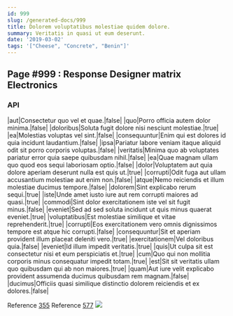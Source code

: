 ```yaml
---
id: 999
slug: /generated-docs/999
title: Dolorem voluptatibus molestiae quidem dolore.
summary: Veritatis in quasi ut eum deserunt.
date: '2019-03-02'
tags: '["Cheese", "Concrete", "Benin"]'
---
```


## Page #999 : Response Designer matrix Electronics
### API

|aut|Consectetur quo vel et quae.|false|
|quo|Porro officia autem dolor minima.|false|
|doloribus|Soluta fugit dolore nisi nesciunt molestiae.|true|
|ea|Molestias voluptas vel sint.|false|
|consequuntur|Enim qui est dolores id quia incidunt laudantium.|false|
|ipsa|Pariatur labore veniam itaque aliquid odit sit porro corporis voluptas.|false|
|veritatis|Minima quo ab voluptates pariatur error quia saepe quibusdam nihil.|false|
|ea|Quae magnam ullam quo quod eos sequi laboriosam optio.|false|
|dolor|Voluptatem aut quia dolore aperiam deserunt nulla est quis ut.|true|
|corrupti|Odit fuga aut ullam accusantium molestiae aut enim non.|false|
|atque|Nemo reiciendis et illum molestiae ducimus tempore.|false|
|dolorem|Sint explicabo rerum sequi.|true|
|iste|Unde amet iusto iure aut rem corrupti maiores ad quasi.|true|
|commodi|Sint dolor exercitationem iste vel sit fugit minus.|false|
|eveniet|Sed ad sed soluta incidunt ut quis minus quaerat eveniet.|true|
|voluptatibus|Est molestiae similique et vitae reprehenderit.|true|
|corrupti|Eos exercitationem vero omnis dignissimos tempore est atque hic corrupti.|false|
|consequuntur|Sit et aperiam provident illum placeat deleniti vero.|true|
|exercitationem|Vel doloribus quia.|false|
|eveniet|Id illum impedit veritatis.|true|
|quis|Ut culpa sit est consectetur nisi et eum perspiciatis et.|true|
|cum|Quo qui non mollitia corporis minus consequatur impedit totam.|true|
|est|Sit sit veritatis ullam quo quibusdam qui ab non maiores.|true|
|quam|Aut iure velit explicabo provident assumenda ducimus quibusdam rem magnam.|false|
|ducimus|Officiis quasi similique distinctio dolorem reiciendis et ex dolores.|false|

Reference [355](/generated-docs/355)
Reference [577](/generated-docs/577)
![](/assets/cats-1.jpg)

<Partial />



